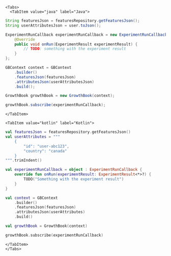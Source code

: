
```mdx-code-block
<Tabs>
  <TabItem value="java" label="Java">
```

```java
String featuresJson = featuresRepository.getFeaturesJson();
String userAttributesJson = user.toJson();

ExperimentRunCallback experimentRunCallback = new ExperimentRunCallback() {
    @Override
    public void onRun(ExperimentResult experimentResult) {
        // TODO: something with the experiment result
    }
};

GBContext context = GBContext
    .builder()
    .featuresJson(featuresJson)
    .attributesJson(userAttributesJson)
    .build();

GrowthBook growthBook = new GrowthBook(context);

growthBook.subscribe(experimentRunCallback);
```

```mdx-code-block
</TabItem>

<TabItem value="kotlin" label="Kotlin">
```

```kotlin
val featuresJson = featuresRepository.getFeaturesJson()
val userAttributes = """
    {
        "id": "user-abc123",
        "country": "canada"
    }
""".trimIndent()

val experimentRunCallback = object : ExperimentRunCallback {
    override fun onRun(experimentResult: ExperimentResult<*>?) {
        TODO("Something with the experiment result")
    }
}

val context = GBContext
    .builder()
    .featuresJson(featuresJson)
    .attributesJson(userAttributes)
    .build()

val growthBook = GrowthBook(context)

growthBook.subscribe(experimentRunCallback)
```

```mdx-code-block
</TabItem>
</Tabs>
```
